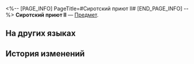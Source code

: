 <%-- [PAGE_INFO]
PageTitle=#Сиротский приют II#
[END_PAGE_INFO] --%>
{{Предмет Инфобокс
|id          = 252359
|Изображение = Предмет Сиротский приют II.png
|Тип         = 
|Инвентарь   = 
|Редкость    = 5
|Эффект      = 
|Описание    = Соберите набор карточек воспоминаний, чтобы получить усиление.
}}
{{Описание|Ваши воспоминания об Освоении могут стать источником вдохновения для игры.}}
'''Сиротский приют II''' — [[Предмет]].

==На других языках==
{{На других языках
|en   = Orphanage (II)
|zhs  = 孤儿院-Ⅱ
|zht  = 孤兒院-Ⅱ
|ja   = 孤児院-II
|ko   = 보육원-Ⅱ
|es   = Orfanato&nbsp;II
|fr   = Orphelinat (II)
|ru   = Сиротский приют II
|th   = สถานเลี้ยงเด็กกำพร้า II
|vi   = Viện Trẻ Mồ Côi-II
|de   = Waisenhaus (II)
|id   = Panti Asuhan II
|pt   = Orfanato (II)
}}

==История изменений==
{{История изменений|3.5}}
